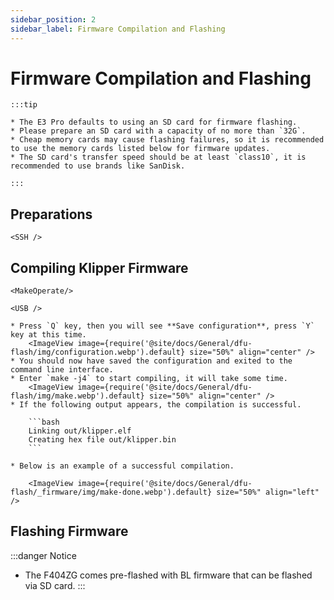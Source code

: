 ```yaml
---
sidebar_position: 2
sidebar_label: Firmware Compilation and Flashing
---
```









# Firmware Compilation and Flashing

    :::tip

    * The E3 Pro defaults to using an SD card for firmware flashing.
    * Please prepare an SD card with a capacity of no more than `32G`.
    * Cheap memory cards may cause flashing failures, so it is recommended to use the memory cards listed below for firmware updates.
    * The SD card's transfer speed should be at least `class10`, it is recommended to use brands like SanDisk.

    :::



## Preparations

    <SSH />

## Compiling Klipper Firmware

    <MakeOperate/>

    <USB />

    * Press `Q` key, then you will see **Save configuration**, press `Y` key at this time.
        <ImageView image={require('@site/docs/General/dfu-flash/img/configuration.webp').default} size="50%" align="center" />
    * You should now have saved the configuration and exited to the command line interface.
    * Enter `make -j4` to start compiling, it will take some time.
        <ImageView image={require('@site/docs/General/dfu-flash/img/make.webp').default} size="50%" align="center" />
    * If the following output appears, the compilation is successful.

        ```bash
        Linking out/klipper.elf
        Creating hex file out/klipper.bin
        ```
        
    * Below is an example of a successful compilation.

        <ImageView image={require('@site/docs/General/dfu-flash/_firmware/img/make-done.webp').default} size="50%" align="left" />

## Flashing Firmware

:::danger Notice
* The F404ZG comes pre-flashed with BL firmware that can be flashed via SD card.
:::

    <TF />